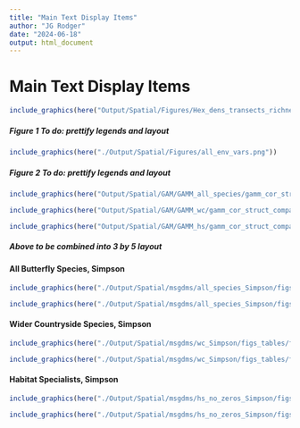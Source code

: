 ```yaml
---
title: "Main Text Display Items"
author: "JG Rodger"
date: "2024-06-18"
output: html_document
---
```


# Main Text Display Items

```r
include_graphics(here("Output/Spatial/Figures/Hex_dens_transects_richness.png/"))
```


##### Figure 1 To do: prettify legends and layout 



```r
include_graphics(here("./Output/Spatial/Figures/all_env_vars.png"))
```

##### Figure 2 To do: prettify legends and layout 

```r
include_graphics(here("Output/Spatial/GAM/GAMM_all_species/gamm_cor_struct_compare_reduced_mod/corExp/gam_plot.png"))
```


```r
include_graphics(here("Output/Spatial/GAM/GAMM_wc/gamm_cor_struct_compare_reduced_mod/corExp/gam_plot.png"))
```


```r
include_graphics(here("Output/Spatial/GAM/GAMM_hs/gamm_cor_struct_compare_reduced_mod/corExp/gam_plot.png"))
```

##### Above to be combined into 3 by 5 layout

#### All Butterfly Species, Simpson
```r
include_graphics(here("./Output/Spatial/msgdms/all_species_Simpson/figs_tables/forest_plot.png"))
```
```r
include_graphics(here("./Output/Spatial/msgdms/all_species_Simpson/figs_tables/forest_plot_p_values.png"))
```

#### Wider Countryside Species, Simpson
```r
include_graphics(here("./Output/Spatial/msgdms/wc_Simpson/figs_tables/forest_plot.png"))
```
```r
include_graphics(here("./Output/Spatial/msgdms/wc_Simpson/figs_tables/forest_plot_p_values.png"))
```

#### Habitat Specialists, Simpson
```r
include_graphics(here("./Output/Spatial/msgdms/hs_no_zeros_Simpson/figs_tables/forest_plot.png"))
```
```r
include_graphics(here("./Output/Spatial/msgdms/hs_no_zeros_Simpson/figs_tables/forest_plot_p_values.png"))
```



